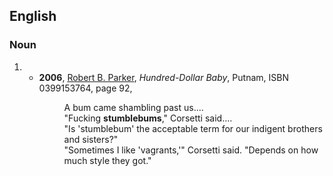 ==English==
===Noun===
{{en-noun}}
#{{rfdef}}
#*'''2006''', [[w:Robert B. Parker|Robert B. Parker]], ''Hundred-Dollar Baby'', Putnam, ISBN 0399153764, page 92,
#*:A bum came shambling past us....
#*:"Fucking '''stumblebums'''," Corsetti said....
#*:"Is 'stumblebum' the acceptable term for our indigent brothers and sisters?"
#*:"Sometimes I like 'vagrants,'" Corsetti said. "Depends on how much style they got."